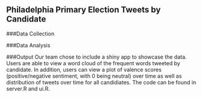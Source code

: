 ## Philadelphia Primary Election Tweets by Candidate
###Data Collection

###Data Analysis

###Output
Our team chose to include a shiny app to showcase the data. Users are able to view a word cloud of the frequent words tweeted by candidate. In addition, users can view a plot of valence scores (positive/negative sentiment, with 0 being neutral) over time as well as distribution of tweets over time for all candidiates. The code can be found in server.R and ui.R.







